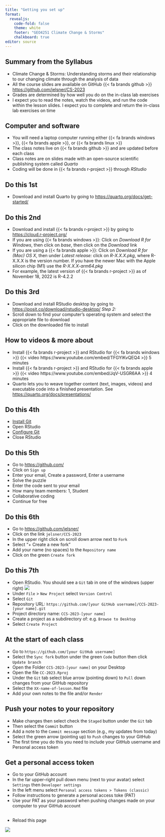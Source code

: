 ```yaml
---
title: "Getting you set up"
format: 
  revealjs:
    code-fold: false
    theme: white
    footer: "GEO4251 Climate Change & Storms"
    chalkboard: true
editor: source
---
```


## Summary from the Syllabus

-   Climate Change & Storms: Understanding storms and their relationship to our changing climate through the analysis of data
-   All the course slides are available on GitHub {{< fa brands github >}} <https://github.com/jelsner/CS-2023>
-   Grades are determined by how well you do on the in-class lab exercises
-   I expect you to read the notes, watch the videos, and run the code within the lesson slides. I expect you to complete and return the in-class lab exercises on time

## Computer and software

-   You will need a laptop computer running either {{< fa brands windows >}}, {{< fa brands apple >}}, or {{< fa brands linux >}}
-   The class notes live on {{< fa brands github >}} and are updated before each class
-   Class notes are on slides made with an open-source scientific publishing system called *Quarto*
-   Coding will be done in {{< fa brands r-project >}} through *RStudio*

## Do this 1st

-   Download and install Quarto by going to <https://quarto.org/docs/get-started/>

## Do this 2nd

-   Download and install {{< fa brands r-project >}} by going to <https://cloud.r-project.org/>
-   If you are using {{< fa brands windows >}}: Click on *Download R for Windows*, then click on *base*, then click on the *Download* link
-   If you are using a {{< fa brands apple >}}: Click on *Download R for (Mac) OS X*, then under *Latest release:* click on *R-X.X.X.pkg*, where R-X.X.X is the version number. If you have the newer Mac with the Apple silicon chip (M1) use the *R-X.X.X-arm64.pkg*
-   For example, the latest version of {{< fa brands r-project >}} as of November 18, 2022 is R-4.2.2

## Do this 3rd

-   Download and install RStudio desktop by going to <https://posit.co/download/rstudio-desktop/> *Step 2:*
-   Scroll down to find your computer's operating system and select the appropriate file to download
-   Click on the downloaded file to install

## How to videos & more about

-   Install {{< fa brands r-project >}} and RStudio for {{< fa brands windows >}} {{< video https://www.youtube.com/embed/TFGYlKvQEQ4 >}} 5 minutes
-   Install {{< fa brands r-project >}} and RStudio for {{< fa brands apple >}} {{< video https://www.youtube.com/embed/JqV-USGR6AA >}} 4 minutes
-   Quarto lets you to weave together content (text, images, videos) and executable code into a finished presentation. See <https://quarto.org/docs/presentations/>

## Do this 4th

-   [Install Git](https://happygitwithr.com/install-git.html)
-   Open RStudio
-   [Configure Git](https://happygitwithr.com/hello-git.html)
-   Close RStudio

## Do this 5th

-   Go to <https://github.com/>
-   Click on `Sign up`
-   Enter your email, Create a password, Enter a username
-   Solve the puzzle
-   Enter the code sent to your email
-   How many team members: 1, Student
-   Collaborative coding
-   Continue for free

## Do this 6th

-   Go to <https://github.com/jelsner/>
-   Click on the link `jelsner/CCS-2023`
-   In the upper right click on scroll down arrow next to `Fork`
-   Select "+ Create a new fork"
-   Add your name (no spaces) to the `Repository name`
-   Click on the green `Create fork`

## Do this 7th

-   Open RStudio. You should see a `Git` tab in one of the windows (upper right)
![](figures/Git_tab.png)
-   Under `File` > `New Project` select `Version Control`
-   Select `Git`
-   Repository URL: `https://github.com/[your GitHub username]/CCS-2023-[your name].git`
-   Project directory name: `CCS-2023-[your name]`
-   Create a project as a subdirectory of: e.g. `Browse to Desktop`
-   Select `Create Project`

## At the start of each class

-   Go to `https://github.com/[your GitHub username]`
-   Select the `Sync fork` button under the green `Code` button then click `Update branch`
-   Open the Folder `CCS-2023-[your name]` on your Desktop
-   Open the file `CC-2023.Rproj`
-   Under the `Git` tab select blue arrow (pointing down) to `Pull` down changes from your GitHub repository
-   Select the `XX-name-of-lesson.Rmd` file
-   Add your own notes to the file and/or `Render`

## Push your notes to your repository

-   Make changes then select check the `Staged` button under the `Git` tab
-   Then select the `Commit` button
-   Add a note to the `Commit message` section (e.g., my updates from today)
-   Select the green arrow (pointing up) to `Push` changes to your GitHub
-   The first time you do this you need to include your GitHub username and Personal access token

## Get a personal access token

-   Go to your GitHub account
-   In the far upper-right pull down menu (next to your avatar) select `Settings` then `Developer settings`
-   In the left menu select `Personal access tokens > Tokens (classic)`
-   Follow instructions to generate a personal access toke (PAT)
-   Use your PAT as your password when pushing changes made on your computer to your GitHub account

## 
-   Reload this page

![](figures/congrats-1.gif)
